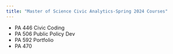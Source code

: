 ```yaml
---
title: "Master of Science Civic Analytics-Spring 2024 Courses"
---
```




- PA 446 Civic Coding
- PA 506 Public Policy Dev
- PA 592 Portfolio
- PA 470